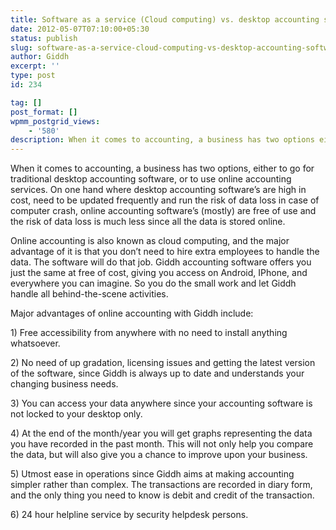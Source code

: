 ```yaml
---
title: Software as a service (Cloud computing) vs. desktop accounting software
date: 2012-05-07T07:10:00+05:30
status: publish
slug: software-as-a-service-cloud-computing-vs-desktop-accounting-software
author: Giddh
excerpt: ''
type: post
id: 234

tag: []
post_format: []
wpmm_postgrid_views:
    - '580'
description: When it comes to accounting, a business has two options either to go for traditional desktop accounting software, or to use online accounting services.
---
```

When it comes to accounting, a business has two options, either to go for traditional desktop accounting software, or to use online accounting services. On one hand where desktop accounting software’s are high in cost, need to be updated frequently and run the risk of data loss in case of computer crash, online accounting software’s (mostly) are free of use and the risk of data loss is much less since all the data is stored online.

Online accounting is also known as cloud computing, and the major advantage of it is that you don’t need to hire extra employees to handle the data. The software will do that job. Giddh accounting software offers you just the same at free of cost, giving you access on Android, IPhone, and everywhere you can imagine. So you do the small work and let Giddh handle all behind-the-scene activities.

Major advantages of online accounting with Giddh include:

1\) Free accessibility from anywhere with no need to install anything whatsoever.

2\) No need of up gradation, licensing issues and getting the latest version of the software, since Giddh is always up to date and understands your changing business needs.

3\) You can access your data anywhere since your accounting software is not locked to your desktop only.

4\) At the end of the month/year you will get graphs representing the data you have recorded in the past month. This will not only help you compare the data, but will also give you a chance to improve upon your business.

5\) Utmost ease in operations since Giddh aims at making accounting simpler rather than complex. The transactions are recorded in diary form, and the only thing you need to know is debit and credit of the transaction.

6\) 24 hour helpline service by security helpdesk persons.